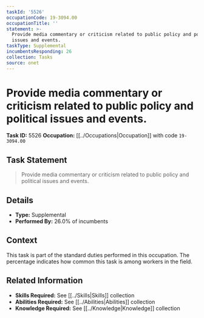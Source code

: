 ```yaml
---
taskId: '5526'
occupationCode: 19-3094.00
occupationTitle: ''
statement: >-
  Provide media commentary or criticism related to public policy and political
  issues and events.
taskType: Supplemental
incumbentsResponding: 26
collection: Tasks
source: onet
---
```

# Provide media commentary or criticism related to public policy and political issues and events.

**Task ID:** 5526
**Occupation:** [[../Occupations|Occupation]] with code `19-3094.00`

## Task Statement

> Provide media commentary or criticism related to public policy and political issues and events.

## Details

- **Type:** Supplemental
- **Performed By:** 26.0% of incumbents

## Context

This task is part of the standard duties performed in this occupation. The percentage indicates how common this task is among workers in the field.

## Related Information

- **Skills Required:** See [[../Skills|Skills]] collection
- **Abilities Required:** See [[../Abilities|Abilities]] collection
- **Knowledge Required:** See [[../Knowledge|Knowledge]] collection
